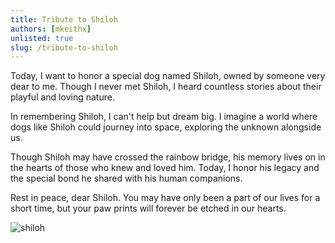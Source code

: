 ```yaml
---
title: Tribute to Shiloh
authors: [mkeithx]
unlisted: true
slug: /tribute-to-shiloh
---
```


Today, I want to honor a special dog named Shiloh, owned by someone very dear to me. Though I never met Shiloh, I heard countless stories about their playful and loving nature.

In remembering Shiloh, I can't help but dream big. I imagine a world where dogs like Shiloh could journey into space, exploring the unknown alongside us.

Though Shiloh may have crossed the rainbow bridge, his memory lives on in the hearts of those who knew and loved him. Today, I honor his legacy and the special bond he shared with his human companions. 

Rest in peace, dear Shiloh. You may have only been a part of our lives for a short time, but your paw prints will forever be etched in our hearts. 

<!-- Shiloh's memory reminds us of the power of friendship and the endless possibilities of our imagination. Though they're no longer with us, their spirit lives on, inspiring us to reach for the stars in more ways than one. -->


<!-- Shiloh's memory stands as a heartfelt tribute to the strength of friendship and the endless possibilities of our dreams. Though no longer by our side, Shiloh's spirit lives on, urging us to reach for the stars in countless ways. -->

![shiloh](https://imgur.com/PcmXJp9.png)


<!-- Today, we gather to pay tribute to a furry friend who holds a special place in the heart of someone dear to us. While I may not have had the pleasure of meeting Shiloh in person, I've heard countless stories that paint a vivid picture of the joy and love he brought into the lives of those around him.

Shiloh wasn't just a pet; he was a loyal companion, a playful spirit, and a constant source of comfort. Though I may not have felt his furry embrace or witnessed his wagging tail firsthand, the impact he had on his family and friends is undeniable.

From long walks in the park to lazy afternoons spent cuddled up on the couch, Shiloh's presence brought light and happiness into every moment. His unwavering loyalty and boundless affection served as a reminder of the pure and simple joys of life.

Though Shiloh may have crossed the rainbow bridge, his memory lives on in the hearts of those who knew and loved him. Today, we honor his legacy and the special bond he shared with his human companions. Rest in peace, dear Shiloh. You may have only been a part of our lives for a short time, but your paw prints will forever be etched in our hearts. -->